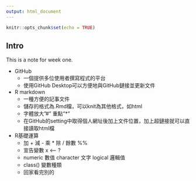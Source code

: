 ```yaml
---
output: html_document
---
```


```r
knitr::opts_chunk$set(echo = TRUE)
```

## Intro

This is a note for week one.

- GitHub
    - 一個提供多位使用者撰寫程式的平台
    - 使用GitHub Desktop可以方便地與GitHub鏈接並更新文件
- R markdown
    - 一種方便的記事文件
    - 儲存的格式為.Rmd檔，可以knit為其他格式，如html
    - 字體放大"#" 重點"*"
    - 在GitHub的setting中取得個人網址後加上文件位置，加上超鏈接就可以直接讀取html檔
- R基礎運算
    - 加 + 減 - 乘 * 除 / 餘數 %%
    - 宣告變數 x <-- ? 
    - numeric 數值 character 文字 logical 邏輯值
    - class() 變數種類
    - 回家看完別的

